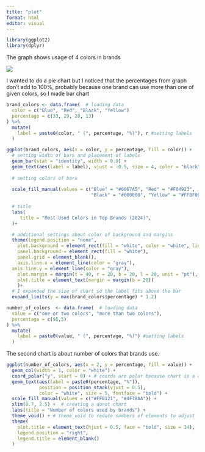 ```yaml
---
title: "plot"
format: html
editor: visual
---
```


```r
library(ggplot2)
library(dplyr)

```

The graph shows usage of 4 colors in brands

![](images/clipboard-2838400159.png)

I wanted to do a pie chart but I noticed that the percentages from graph don't add to 100%, probably because one brand can use more than one of given colors, so I made bar chart

```r
brand_colors <- data.frame(  # loading data
  color = c("Blue", "Red", "Black", "Yellow")
  percentage = c(33, 29, 28, 13)
) %>%
  mutate(
    label = paste0(color, " (", percentage, "%)"), r #setting labels
  )

```

```r

ggplot(brand_colors, aes(x = color, y = percentage, fill = color)) +
  # setting width of bars and placement of labels
  geom_bar(stat = "identity", width = 0.9) + 
  geom_text(aes(label = label), vjust = -0.5, size = 4, color = "black")  +
  
  # setting colors of bars
  
  scale_fill_manual(values = c("Blue" = "#0067A5", "Red" = "#F04923", 
                               "Black" = "#000000", "Yellow" = "#FFBF00"))+
  
  # title
  labs(
     title = "Most-Used Colors in Top Brands (2024)",
  )+

  # additional settings about color of background and margins
  theme(legend.position = "none",
    plot.background = element_rect(fill = "white", color = "white", linewidth = 1),
    panel.background = element_rect(fill = "white"),
    panel.grid = element_blank(),
    axis.line.x = element_line(color = "gray"),
  axis.line.y = element_line(color = "gray"),
    plot.margin = margin(t = 40, r = 20, b = 20, l = 20, unit = "pt"),
    plot.title = element_text(margin = margin(b = 20))
    )+
  # I expanded the size of chart so the label fits above the bar
  expand_limits(y = max(brand_colors$percentage) * 1.2)


```

```r
number_of_colors  <- data.frame(  # loading data
  value = c("one or two colors", "more than two colors"),
  percentage = c(95,5)
) %>%
  mutate(
    label = paste0(value, " (", percentage, "%)") #setting labels
  )
```

The second chart is about number of colors that brands use.

```r
ggplot(number_of_colors, aes(x = 2, y = percentage, fill = value)) +
  geom_col(width = 1, color = "white") +
  coord_polar("y", start = 0) + # coords are polar because chart is a circle
  geom_text(aes(label = paste0(percentage, "%")), 
            position = position_stack(vjust = 0.5),
            color = "white", size = 5, fontface = "bold") +
  scale_fill_manual(values = c("#FFB121", "#4F78AA")) +
  xlim(0.7, 2.5) +  # creating a donut chart
  labs(title = "Number of colors used by brands") +
  theme_void() + # theme_void to reduce numbers of elements to adjust
  theme(
    plot.title = element_text(hjust = 0.5, face = "bold", size = 14),
    legend.position = "right",
    legend.title = element_blank() 
  )
```
